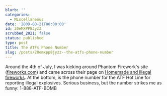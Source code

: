 ```yaml
---
blurb: ''
categories:
  - Miscellaneous
date: '2009-08-21T00:00:00'
id: 20eMXPP8JyzZ
scrubbed_2021: false
status: published
type: post
title: The ATFs Phone Number
slug: /posts/20emxpp8jyzz--the-atfs-phone-number
---
```


Around the 4th of July, I was kicking around Phantom Firework's
site ([fireworks.com](http://www.fireworks.com/)) and came across
their page on
[Homemade and Illegal fireworks](http://www.fireworks.com/safety/homemade-fireworks.asp).
At the bottom, is the phone number for the ATF Hot Line for
reporting illegal explosives. Serious business, but the number
strikes me as funny: 1-888-ATF-BOMB
